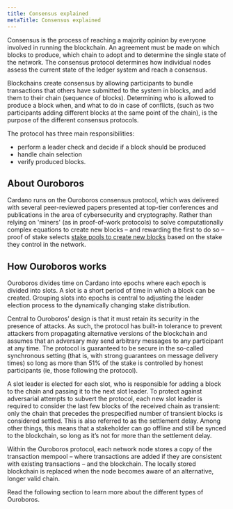 ```yaml
---
title: Consensus explained
metaTitle: Consensus explained
---
```


Consensus is the process of reaching a majority opinion by everyone involved in running the blockchain. An agreement must be made on which blocks to produce, which chain to adopt and to determine the single state of the network. The consensus protocol determines how individual nodes assess the current state of the ledger system and reach a consensus.

Blockchains create consensus by allowing participants to bundle transactions that others have submitted to the system in blocks, and add them to their chain (sequence of blocks). Determining who is allowed to produce a block when, and what to do in case of conflicts, (such as two participants adding different blocks at the same point of the chain), is the purpose of the different consensus protocols.

The protocol has three main responsibilities:

-   perform a leader check and decide if a block should be produced
-   handle chain selection
-   verify produced blocks.
   
## About Ouroboros

Cardano runs on the Ouroboros consensus protocol, which was delivered with several peer-reviewed papers presented at top-tier conferences and publications in the area of cybersecurity and cryptography. Rather than relying on 'miners' (as in proof-of-work protocols) to solve computationally complex equations to create new blocks – and rewarding the first to do so – proof of stake selects [stake pools to create new blocks](/learn/cardano-node/#howdoesitwork) based on the stake they control in the network.

## How Ouroboros works

Ouroboros divides time on Cardano into epochs where each epoch is divided into slots. A slot is a short period of time in which a block can be created. Grouping slots into epochs is central to adjusting the leader election process to the dynamically changing stake distribution.

Central to Ouroboros’ design is that it must retain its security in the presence of attacks. As such, the protocol has built-in tolerance to prevent attackers from propagating alternative versions of the blockchain and assumes that an adversary may send arbitrary messages to any participant at any time. The protocol is guaranteed to be secure in the so-called synchronous setting (that is, with strong guarantees on message delivery times) so long as more than 51% of the stake is controlled by honest participants (ie, those following the protocol).

A slot leader is elected for each slot, who is responsible for adding a block to the chain and passing it to the next slot leader. To protect against adversarial attempts to subvert the protocol, each new slot leader is required to consider the last few blocks of the received chain as transient: only the chain that precedes the prespecified number of transient blocks is considered settled. This is also referred to as the settlement delay. Among other things, this means that a stakeholder can go offline and still be synced to the blockchain, so long as it’s not for more than the settlement delay.

Within the Ouroboros protocol, each network node stores a copy of the transaction mempool – where transactions are added if they are consistent with existing transactions – and the blockchain. The locally stored blockchain is replaced when the node becomes aware of an alternative, longer valid chain.

Read the following section to learn more about the different types of Ouroboros. 
